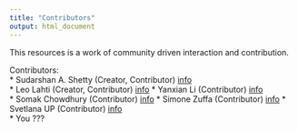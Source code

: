 ```yaml
---
title: "Contributors"
output: html_document
---
```


This resources is a work of community driven interaction and contribution.  

Contributors:   
* Sudarshan A. Shetty (Creator, Contributor) [info]()  
* Leo Lahti (Creator, Contributor) [info]()
* Yanxian Li (Contributor) [info]()  
* Somak Chowdhury (Contributor) [info]() 
* Simone Zuffa (Contributor) [info]() 
* Svetlana UP (Contributor) [info]()  
* You ???    


